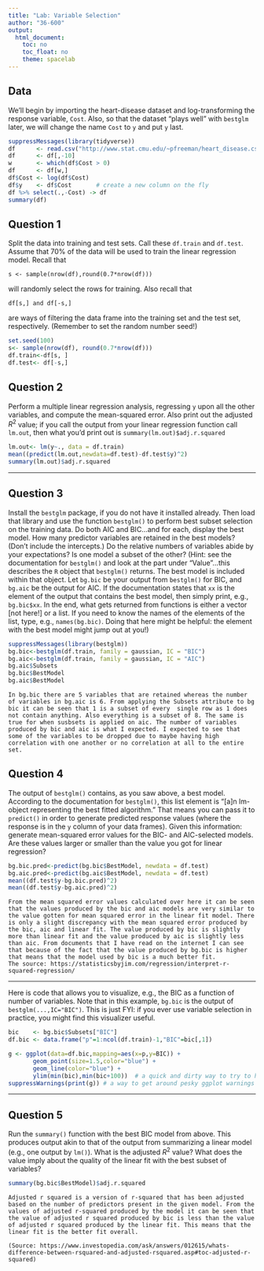 ```yaml
---
title: "Lab: Variable Selection"
author: "36-600"
output: 
  html_document:
    toc: no
    toc_float: no
    theme: spacelab
---
```


## Data

We'll begin by importing the heart-disease dataset and log-transforming the response variable, `Cost`. Also, so that the dataset "plays well" with `bestglm` later, we will change the name `Cost` to `y` and put `y` last.
```r
suppressMessages(library(tidyverse))
df      <- read.csv("http://www.stat.cmu.edu/~pfreeman/heart_disease.csv",stringsAsFactors=TRUE)
df      <- df[,-10]
w       <- which(df$Cost > 0)
df      <- df[w,]
df$Cost <- log(df$Cost)
df$y    <- df$Cost       # create a new column on the fly
df %>% select(.,-Cost) -> df
summary(df)
```

## Question 1

Split the data into training and test sets. Call these `df.train` and `df.test`. Assume that 70% of the data will be used to train the linear regression model. Recall that
```
s <- sample(nrow(df),round(0.7*nrow(df)))
```
will randomly select the rows for training. Also recall that
```
df[s,] and df[-s,]
```
are ways of filtering the data frame into the training set and the test set, respectively. (Remember to set the random number seed!)
```r
set.seed(100)
s<- sample(nrow(df), round(0.7*nrow(df)))
df.train<-df[s, ]
df.test<- df[-s,]
```

## Question 2

Perform a multiple linear regression analysis, regressing `y` upon all the other variables, and compute the mean-squared error. Also print out the adjusted $R^2$ value; if you call the output from your linear regression function call `lm.out`, then what you'd print out is `summary(lm.out)$adj.r.squared`
```r
lm.out<- lm(y~., data = df.train)
mean((predict(lm.out,newdata=df.test)-df.test$y)^2)
summary(lm.out)$adj.r.squared
```

---

## Question 3

Install the `bestglm` package, if you do not have it installed already. Then load that library and use the function `bestglm()` to perform best subset selection on the training data. Do both AIC and BIC...and for each, display the best model. How many predictor variables are retained in the best models? (Don't include the intercepts.) Do the relative numbers of variables abide by your expectations? Is one model a subset of the other? (Hint: see the documentation for `bestglm()` and look at the part under "Value"...this describes the `R` object that `bestglm()` returns. The best model is included within that object. Let `bg.bic` be your output from `bestglm()` for BIC, and `bg.aic` be the output for AIC. If the documentation states that `xx` is the element of the output that contains the best model, then simply print, e.g., `bg.bic$xx`. In the end, what gets returned from functions is either a vector [not here!] or a list. If you need to know the names of the elements of the list, type, e.g., `names(bg.bic)`. Doing that here might be helpful: the element with the best model might jump out at you!)
```r
suppressMessages(library(bestglm))
bg.bic<-bestglm(df.train, family = gaussian, IC = "BIC")
bg.aic<-bestglm(df.train, family = gaussian, IC = "AIC")
bg.aic$Subsets
bg.bic$BestModel
bg.aic$BestModel
```
```
In bg.bic there are 5 variables that are retained whereas the number of variables in bg.aic is 6. From applying the Subsets attribute to bg bic it can be seen that 1 is a subset of every  single row as 1 does not contain anything. Also everything is a subset of 8. The same is true for when susbsets is applied on aic. The number of variables produced by bic and aic is what I expected. I expected to see that some of the variables to be dropped due to maybe having high correlation with one another or no correlation at all to the entire set.
```

## Question 4

The output of `bestglm()` contains, as you saw above, a best model. According to the documentation for `bestglm()`, this list element is "[a]n lm-object representing the best fitted algorithm." That means you can pass it to `predict()` in order to generate predicted response values (where the response is in the `y` column of your data frames). Given this information: generate mean-squared error values for the BIC- and AIC-selected models. Are these values larger or smaller than the value you got for linear regression?
```r
bg.bic.pred<-predict(bg.bic$BestModel, newdata = df.test)
bg.aic.pred<-predict(bg.aic$BestModel, newdata = df.test)
mean((df.test$y-bg.bic.pred)^2)
mean((df.test$y-bg.aic.pred)^2)
```
```
From the mean squared error values calculated over here it can be seen that the values produced by the bic and aic models are very similar to the value gotten for mean squared error in the linear fit model. There is only a slight discrepancy with the mean squared error produced by the bic, aic and linear fit. The value produced by bic is slightly more than linear fit and the value produced by aic is slightly less than aic. From documents that I have read on the internet I can see that because of the fact that the value produced by bg.bic is higher that means that the model used by bic is a much better fit. 
The source: https://statisticsbyjim.com/regression/interpret-r-squared-regression/
```

---

Here is code that allows you to visualize, e.g., the BIC as a function of number of variables. Note that in this example, `bg.bic` is the output of `bestglm(...,IC="BIC")`. This is just FYI: if you ever use variable selection in practice, you might find this visualizer useful.

```r
bic    <- bg.bic$Subsets["BIC"]
df.bic <- data.frame("p"=1:ncol(df.train)-1,"BIC"=bic[,1])

g <- ggplot(data=df.bic,mapping=aes(x=p,y=BIC)) + 
       geom_point(size=1.5,color="blue") + 
       geom_line(color="blue") + 
       ylim(min(bic),min(bic+100))  # a quick and dirty way to try to hone in on the right range to see minimum
suppressWarnings(print(g)) # a way to get around pesky ggplot warnings
```

---

## Question 5

Run the `summary()` function with the best BIC model from above. This produces output akin to that of the output from summarizing a linear model (e.g., one output by `lm()`). What is the adjusted $R^2$ value? What does the value imply about the quality of the linear fit with the best subset of variables?
```r
summary(bg.bic$BestModel)$adj.r.squared
```
```
Adjusted r squared is a version of r-squared that has been adjusted based on the number of predictors present in the given model. From the values of adjusted r-squared produced by the model it can be seen that the value of adjusted r squared produced by bic is less than the value of adjusted r squared produced by the linear fit. This means that the linear fit is the better fit overall.

(Source: https://www.investopedia.com/ask/answers/012615/whats-difference-between-rsquared-and-adjusted-rsquared.asp#toc-adjusted-r-squared) 
```
